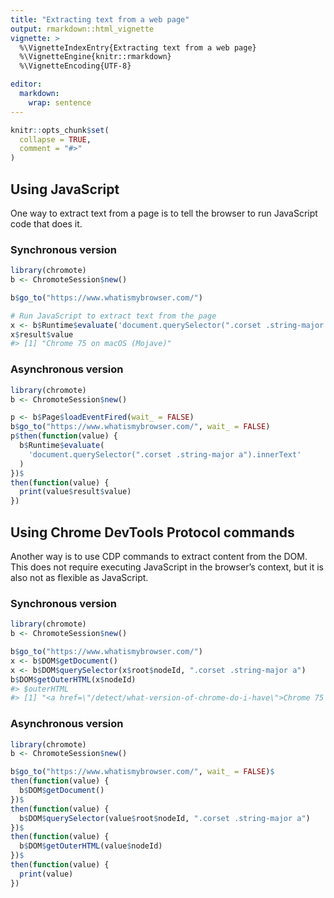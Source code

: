 ```yaml
---
title: "Extracting text from a web page"
output: rmarkdown::html_vignette
vignette: >
  %\VignetteIndexEntry{Extracting text from a web page}
  %\VignetteEngine{knitr::rmarkdown}
  %\VignetteEncoding{UTF-8}

editor:
  markdown:
    wrap: sentence
---
```


```r
knitr::opts_chunk$set(
  collapse = TRUE,
  comment = "#>"
)
```

## Using JavaScript

One way to extract text from a page is to tell the browser to run JavaScript code that does it.

### Synchronous version

``` r
library(chromote)
b <- ChromoteSession$new()

b$go_to("https://www.whatismybrowser.com/")

# Run JavaScript to extract text from the page
x <- b$Runtime$evaluate('document.querySelector(".corset .string-major a").innerText')
x$result$value
#> [1] "Chrome 75 on macOS (Mojave)"
```

### Asynchronous version

``` r
library(chromote)
b <- ChromoteSession$new()

p <- b$Page$loadEventFired(wait_ = FALSE)
b$go_to("https://www.whatismybrowser.com/", wait_ = FALSE)
p$then(function(value) {
  b$Runtime$evaluate(
    'document.querySelector(".corset .string-major a").innerText'
  )
})$
then(function(value) {
  print(value$result$value)
})
```

## Using Chrome DevTools Protocol commands

Another way is to use CDP commands to extract content from the DOM.
This does not require executing JavaScript in the browser's context, but it is also not as flexible as JavaScript.

### Synchronous version

``` r
library(chromote)
b <- ChromoteSession$new()

b$go_to("https://www.whatismybrowser.com/")
x <- b$DOM$getDocument()
x <- b$DOM$querySelector(x$root$nodeId, ".corset .string-major a")
b$DOM$getOuterHTML(x$nodeId)
#> $outerHTML
#> [1] "<a href=\"/detect/what-version-of-chrome-do-i-have\">Chrome 75 on macOS (Mojave)</a>"
```

### Asynchronous version

``` r
library(chromote)
b <- ChromoteSession$new()

b$go_to("https://www.whatismybrowser.com/", wait_ = FALSE)$
then(function(value) {
  b$DOM$getDocument()
})$
then(function(value) {
  b$DOM$querySelector(value$root$nodeId, ".corset .string-major a")
})$
then(function(value) {
  b$DOM$getOuterHTML(value$nodeId)
})$
then(function(value) {
  print(value)
})
```